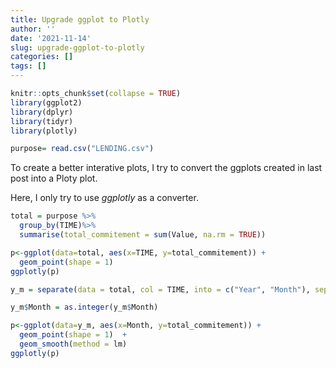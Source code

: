 ---
title: Upgrade ggplot to Plotly
author: ''
date: '2021-11-14'
slug: upgrade-ggplot-to-plotly
categories: []
tags: []
---

```{r setup, include=FALSE}
knitr::opts_chunk$set(collapse = TRUE)
library(ggplot2)
library(dplyr)
library(tidyr)
library(plotly)

```

```{r echo=FALSE, message=FALSE, warning=FALSE}
purpose= read.csv("LENDING.csv")

```

To create a better interative plots, I try to convert the ggplots created in last post into a Ploty plot.

Here, I only try to use *ggplotly* as a converter.

<!--more-->
```{r total, echo=FALSE, fig.cap='Total value of commitments trend', tidy=FALSE}

total = purpose %>% 
  group_by(TIME)%>%
  summarise(total_commitement = sum(Value, na.rm = TRUE))

p<-ggplot(data=total, aes(x=TIME, y=total_commitement)) +
  geom_point(shape = 1)  
ggplotly(p)

```

```{r smooth, echo=FALSE, fig.cap='Total value of commitments trend and Regression Plot', message=FALSE, warning=FALSE, tidy=FALSE}

y_m = separate(data = total, col = TIME, into = c("Year", "Month"), sep = "-")

y_m$Month = as.integer(y_m$Month)

p<-ggplot(data=y_m, aes(x=Month, y=total_commitement)) +
  geom_point(shape = 1)  +
  geom_smooth(method = lm)
ggplotly(p)

```





